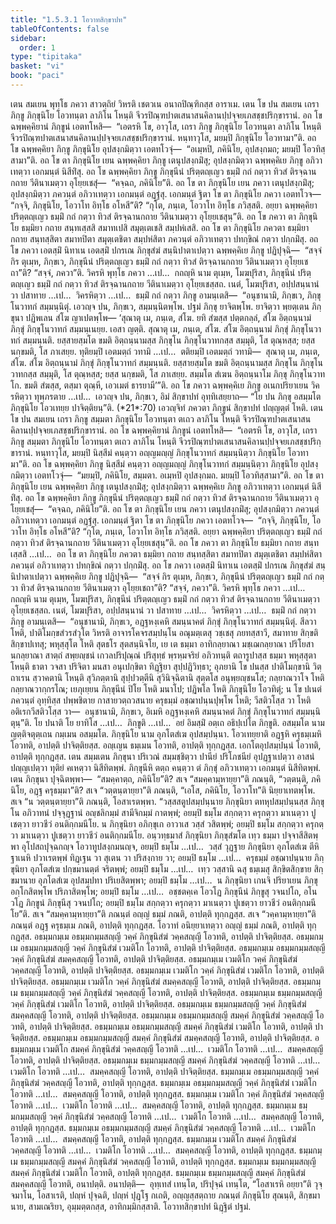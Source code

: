 ```yaml
---
title: "1.5.3.1 โอวาทสิกฺขาปท"
tableOfContents: false
sidebar:
  order: 1
type: "tipitaka"
basket: "vi"
book: "paci"
---
```



<DynamicBreadcrumb />

<Division number="144" book="paci">

<Paragraph number="484" book="paci">
เตน สมเยน พุทฺโธ ภควา สาวตฺถิยํ วิหรติ เชตวเน อนาถปิณฺฑิกสฺส อาราเม. เตน โข ปน สมเยน เถรา ภิกฺขู ภิกฺขุนิโย โอวทนฺตา ลาภิโน โหนฺติ จีวรปิณฺฑปาตเสนาสนคิลานปฺปจฺจยเภสชฺชปริกฺขารานํ. อถ โข ฉพฺพคฺคิยานํ ภิกฺขูนํ เอตทโหสิ—  “เอตรหิ โข, อาวุโส, เถรา ภิกฺขู ภิกฺขุนิโย โอวทนฺตา ลาภิโน โหนฺติ จีวรปิณฺฑปาตเสนาสนคิลานปฺปจฺจยเภสชฺชปริกฺขารานํ. หนฺทาวุโส, มยมฺปิ ภิกฺขุนิโย โอวทามา”ติ. อถ โข ฉพฺพคฺคิยา ภิกฺขู ภิกฺขุนิโย อุปสงฺกมิตฺวา เอตทโวจุํ—  “อเมฺหปิ, ภคินิโย, อุปสงฺกมถ; มยมฺปิ โอวทิสฺสามา”ติ.
</Paragraph>

<Paragraph number="485" book="paci">
อถ โข ตา ภิกฺขุนิโย เยน ฉพฺพคฺคิยา ภิกฺขู เตนุปสงฺกมิํสุ; อุปสงฺกมิตฺวา ฉพฺพคฺคิเย ภิกฺขู อภิวาเทตฺวา เอกมนฺตํ นิสีทิํสุ. อถ โข ฉพฺพคฺคิยา ภิกฺขู ภิกฺขุนีนํ ปริตฺตญฺเญว ธมฺมิํ กถํ กตฺวา ทิวสํ ติรจฺฉานกถาย วีตินาเมตฺวา อุโยฺยเชสุํ—  “คจฺฉถ, ภคินิโย”ติ. อถ โข ตา ภิกฺขุนิโย เยน ภควา เตนุปสงฺกมิํสุ; อุปสงฺกมิตฺวา ภควนฺตํ อภิวาเทตฺวา เอกมนฺตํ อฏฺฐํสุ. เอกมนฺตํ ฐิตา โข ตา ภิกฺขุนิโย ภควา เอตทโวจ—  “กจฺจิ, ภิกฺขุนิโย, โอวาโท อิทฺโธ อโหสี”ติ? “กุโต, ภนฺเต, โอวาโท อิทฺโธ ภวิสฺสติ. อยฺยา ฉพฺพคฺคิยา ปริตฺตญฺเญว ธมฺมิํ กถํ กตฺวา ทิวสํ ติรจฺฉานกถาย วีตินาเมตฺวา อุโยฺยเชสุนฺ”ติ. อถ โข ภควา ตา ภิกฺขุนิโย ธมฺมิยา กถาย สนฺทเสฺสสิ สมาทเปสิ สมุตฺเตเชสิ สมฺปหํเสสิ. อถ โข ตา ภิกฺขุนิโย ภควตา ธมฺมิยา กถาย สนฺทสฺสิตา สมาทปิตา สมุตฺเตชิตา สมฺปหํสิตา ภควนฺตํ อภิวาเทตฺวา ปทกฺขิณํ กตฺวา ปกฺกมิํสุ.
</Paragraph>

<Paragraph number="486" book="paci">
อถ โข ภควา เอตสฺมิํ นิทาเน เอตสฺมิํ ปกรเณ ภิกฺขุสํฆํ สนฺนิปาตาเปตฺวา ฉพฺพคฺคิเย ภิกฺขู ปฏิปุจฺฉิ—  “สจฺจํ กิร ตุเมฺห, ภิกฺขเว, ภิกฺขุนีนํ ปริตฺตญฺเญว ธมฺมิํ กถํ กตฺวา ทิวสํ ติรจฺฉานกถาย วีตินาเมตฺวา อุโยฺยเชถา”ติ? “สจฺจํ, ภควา”ติ. วิครหิ พุทฺโธ ภควา …เป…  กถญฺหิ นาม ตุเมฺห, โมฆปุริสา, ภิกฺขุนีนํ ปริตฺตญฺเญว ธมฺมิํ กถํ กตฺวา ทิวสํ ติรจฺฉานกถาย วีตินาเมตฺวา อุโยฺยเชสฺสถ. เนตํ, โมฆปุริสา, อปฺปสนฺนานํ วา ปสาทาย …เป…  วิครหิตฺวา …เป…  ธมฺมิํ กถํ กตฺวา ภิกฺขู อามนฺเตสิ—  “อนุชานามิ, ภิกฺขเว, ภิกฺขุโนวาทกํ สมฺมนฺนิตุํ. เอวญฺจ ปน, ภิกฺขเว, สมฺมนฺนิตพฺโพ. ปฐมํ ภิกฺขุ ยาจิตพฺโพ. ยาจิตฺวา พฺยตฺเตน ภิกฺขุนา ปฏิพเลน สํโฆ ญาเปตพฺโพ—
</Paragraph>

</Division>
<Division number="145" book="paci">

<Paragraph number="487" book="paci">
‘สุณาตุ เม, ภนฺเต, สํโฆ. ยทิ สํฆสฺส ปตฺตกลฺลํ, สํโฆ อิตฺถนฺนามํ ภิกฺขุํ ภิกฺขุโนวาทกํ สมฺมนฺเนยฺย. เอสา ญตฺติ.
</Paragraph>

<Paragraph number="488" book="paci">
สุณาตุ เม, ภนฺเต, สํโฆ. สํโฆ อิตฺถนฺนามํ ภิกฺขุํ ภิกฺขุโนวาทกํ สมฺมนฺนติ. ยสฺสายสฺมโต ขมติ อิตฺถนฺนามสฺส ภิกฺขุโน ภิกฺขุโนวาทกสฺส สมฺมุติ, โส ตุณฺหสฺส; ยสฺส นกฺขมติ, โส ภาเสยฺย.
</Paragraph>

<Paragraph number="489" book="paci">
ทุติยมฺปิ เอตมตฺถํ วทามิ …เป…  ตติยมฺปิ เอตมตฺถํ วทามิ—  สุณาตุ เม, ภนฺเต, สํโฆ. สํโฆ อิตฺถนฺนามํ ภิกฺขุํ ภิกฺขุโนวาทกํ สมฺมนฺนติ. ยสฺสายสฺมโต ขมติ อิตฺถนฺนามสฺส ภิกฺขุโน ภิกฺขุโนวาทกสฺส สมฺมุติ, โส ตุณฺหสฺส; ยสฺส นกฺขมติ, โส ภาเสยฺย.
</Paragraph>

<Paragraph number="490" book="paci">
สมฺมโต สํเฆน อิตฺถนฺนาโม ภิกฺขุ ภิกฺขุโนวาทโก. ขมติ สํฆสฺส, ตสฺมา ตุณฺหี, เอวเมตํ ธารยามี’”ติ.
</Paragraph>

<Paragraph number="491" book="paci">
อถ โข ภควา ฉพฺพคฺคิเย ภิกฺขู อเนกปริยาเยน วิครหิตฺวา ทุพฺภรตาย …เป…  เอวญฺจ ปน, ภิกฺขเว, อิมํ สิกฺขาปทํ อุทฺทิเสยฺยาถ—
</Paragraph>

</Division>
<Division number="146" book="paci">

<Paragraph number="492" book="paci">
<Emphasis>“โย ปน ภิกฺขุ อสมฺมโต ภิกฺขุนิโย โอวเทยฺย ปาจิตฺติยนฺ”</Emphasis>ติ. (*21*:<Emphasis>70</Emphasis>)
</Paragraph>

<Paragraph number="493" book="paci">
เอวญฺจิทํ ภควตา ภิกฺขูนํ สิกฺขาปทํ ปญฺญตฺตํ โหติ.
</Paragraph>

</Division>
<Division number="147" book="paci">

<Paragraph number="494" book="paci">
เตน โข ปน สมเยน เถรา ภิกฺขู สมฺมตา ภิกฺขุนิโย โอวทนฺตา ตเถว ลาภิโน โหนฺติ จีวรปิณฺฑปาตเสนาสนคิลานปฺปจฺจยเภสชฺชปริกฺขารานํ. อถ โข ฉพฺพคฺคิยานํ ภิกฺขูนํ เอตทโหสิ—  “เอตรหิ โข, อาวุโส, เถรา ภิกฺขู สมฺมตา ภิกฺขุนิโย โอวทนฺตา ตเถว ลาภิโน โหนฺติ จีวรปิณฺฑปาตเสนาสนคิลานปฺปจฺจยเภสชฺชปริกฺขารานํ. หนฺทาวุโส, มยมฺปิ นิสฺสีมํ คนฺตฺวา อญฺญมญฺญํ ภิกฺขุโนวาทกํ สมฺมนฺนิตฺวา ภิกฺขุนิโย โอวทามา”ติ. อถ โข ฉพฺพคฺคิยา ภิกฺขู นิสฺสีมํ คนฺตฺวา อญฺญมญฺญํ ภิกฺขุโนวาทกํ สมฺมนฺนิตฺวา ภิกฺขุนิโย อุปสงฺกมิตฺวา เอตทโวจุํ—  “มยมฺปิ, ภคินิโย, สมฺมตา. อเมฺหปิ อุปสงฺกมถ. มยมฺปิ โอวทิสฺสามา”ติ.
</Paragraph>

<Paragraph number="495" book="paci">
อถ โข ตา ภิกฺขุนิโย เยน ฉพฺพคฺคิยา ภิกฺขู เตนุปสงฺกมิํสุ; อุปสงฺกมิตฺวา ฉพฺพคฺคิเย ภิกฺขู อภิวาเทตฺวา เอกมนฺตํ นิสีทิํสุ. อถ โข ฉพฺพคฺคิยา ภิกฺขู ภิกฺขุนีนํ ปริตฺตญฺเญว ธมฺมิํ กถํ กตฺวา ทิวสํ ติรจฺฉานกถาย วีตินาเมตฺวา อุโยฺยเชสุํ—  “คจฺฉถ, ภคินิโย”ติ. อถ โข ตา ภิกฺขุนิโย เยน ภควา เตนุปสงฺกมิํสุ; อุปสงฺกมิตฺวา ภควนฺตํ อภิวาเทตฺวา เอกมนฺตํ อฏฺฐํสุ. เอกมนฺตํ ฐิตา โข ตา ภิกฺขุนิโย ภควา เอตทโวจ—  “กจฺจิ, ภิกฺขุนิโย, โอวาโท อิทฺโธ อโหสี”ติ? “กุโต, ภนฺเต, โอวาโท อิทฺโธ ภวิสฺสติ. อยฺยา ฉพฺพคฺคิยา ปริตฺตญฺเญว ธมฺมิํ กถํ กตฺวา ทิวสํ ติรจฺฉานกถาย วีตินาเมตฺวา อุโยฺยเชสุนฺ”ติ.
</Paragraph>

<Paragraph number="496" book="paci">
อถ โข ภควา ตา ภิกฺขุนิโย ธมฺมิยา กถาย สนฺทเสฺสสิ …เป…  อถ โข ตา ภิกฺขุนิโย ภควตา ธมฺมิยา กถาย สนฺทสฺสิตา สมาทปิตา สมุตฺเตชิตา สมฺปหํสิตา ภควนฺตํ อภิวาเทตฺวา ปทกฺขิณํ กตฺวา ปกฺกมิํสุ. อถ โข ภควา เอตสฺมิํ นิทาเน เอตสฺมิํ ปกรเณ ภิกฺขุสํฆํ สนฺนิปาตาเปตฺวา ฉพฺพคฺคิเย ภิกฺขู ปฏิปุจฺฉิ—  “สจฺจํ กิร ตุเมฺห, ภิกฺขเว, ภิกฺขุนีนํ ปริตฺตญฺเญว ธมฺมิํ กถํ กตฺวา ทิวสํ ติรจฺฉานกถาย วีตินาเมตฺวา อุโยฺยเชถา”ติ? “สจฺจํ, ภควา”ติ. วิครหิ พุทฺโธ ภควา …เป…  กถญฺหิ นาม ตุเมฺห, โมฆปุริสา, ภิกฺขุนีนํ ปริตฺตญฺเญว ธมฺมิํ กถํ กตฺวา ทิวสํ ติรจฺฉานกถาย วีตินาเมตฺวา อุโยฺยเชสฺสถ. เนตํ, โมฆปุริสา, อปฺปสนฺนานํ วา ปสาทาย …เป…  วิครหิตฺวา …เป…  ธมฺมิํ กถํ กตฺวา ภิกฺขู อามนฺเตสิ—  “อนุชานามิ, ภิกฺขเว, อฏฺฐหงฺเคหิ สมนฺนาคตํ ภิกฺขุํ ภิกฺขุโนวาทกํ สมฺมนฺนิตุํ. สีลวา โหติ, ปาติโมกฺขสํวรสํวุโต วิหรติ อาจารโคจรสมฺปนฺโน อณุมตฺเตสุ วชฺเชสุ ภยทสฺสาวี, สมาทาย สิกฺขติ สิกฺขาปเทสุ; พหุสฺสุโต โหติ สุตธโร สุตสนฺนิจโย, เย เต ธมฺมา อาทิกลฺยาณา มชฺเฌกลฺยาณา ปริโยสานกลฺยาณา สาตฺถํ สพฺยญฺชนํ เกวลปริปุณฺณํ ปริสุทฺธํ พฺรหฺมจริยํ อภิวทนฺติ ตถารูปาสฺส ธมฺมา พหุสฺสุตา โหนฺติ ธาตา วจสา ปริจิตา มนสา อนุเปกฺขิตา ทิฏฺฐิยา สุปฺปฏิวิทฺธา; อุภยานิ โข ปนสฺส ปาติโมกฺขานิ วิตฺถาเรน สฺวาคตานิ โหนฺติ สุวิภตฺตานิ สุปฺปวตฺตีนิ สุวินิจฺฉิตานิ สุตฺตโส อนุพฺยญฺชนโส; กลฺยาณวาโจ โหติ กลฺยาณวากฺกรโณ; เยภุเยฺยน ภิกฺขุนีนํ ปิโย โหติ มนาโป; ปฏิพโล โหติ ภิกฺขุนิโย โอวทิตุํ; น โข ปเนตํ ภควนฺตํ อุทฺทิสฺส ปพฺพชิตาย กาสายวตฺถวสนาย ครุธมฺมํ อชฺฌาปนฺนปุพฺโพ โหติ; วีสติวโสฺส วา โหติ อติเรกวีสติวโสฺส วา—  อนุชานามิ, ภิกฺขเว, อิเมหิ อฏฺฐหงฺเคหิ สมนฺนาคตํ ภิกฺขุํ ภิกฺขุโนวาทกํ สมฺมนฺนิตุนฺ”ติ.
</Paragraph>

</Division>
<Division number="148" book="paci">

<Paragraph number="497" book="paci">
<Emphasis>โย ปนา</Emphasis>ติ โย ยาทิโส …เป…  <Emphasis>ภิกฺขู</Emphasis>ติ …เป…  อยํ อิมสฺมิํ อตฺเถ อธิปฺเปโต ภิกฺขูติ.
</Paragraph>

<Paragraph number="498" book="paci">
<Emphasis>อสมฺมโต</Emphasis> นาม ญตฺติจตุตฺเถน กมฺเมน อสมฺมโต.
</Paragraph>

<Paragraph number="499" book="paci">
<Emphasis>ภิกฺขุนิโย</Emphasis> นาม อุภโตสํเฆ อุปสมฺปนฺนา.
</Paragraph>

<Paragraph number="500" book="paci">
<Emphasis>โอวเทยฺยา</Emphasis>ติ อฏฺฐหิ ครุธมฺเมหิ โอวทติ, อาปตฺติ ปาจิตฺติยสฺส. อญฺเญน ธมฺเมน โอวทติ, อาปตฺติ ทุกฺกฏสฺส. เอกโตอุปสมฺปนฺนํ โอวทติ, อาปตฺติ ทุกฺกฏสฺส.
</Paragraph>

</Division>
<Division number="149" book="paci">

<Paragraph number="501" book="paci">
เตน สมฺมเตน ภิกฺขุนา ปริเวณํ สมฺมชฺชิตฺวา ปานียํ ปริโภชนียํ อุปฏฺฐาเปตฺวา อาสนํ ปญฺญเปตฺวา ทุติยํ คเหตฺวา นิสีทิตพฺพํ. ภิกฺขุนีหิ ตตฺถ คนฺตฺวา ตํ ภิกฺขุํ อภิวาเทตฺวา เอกมนฺตํ นิสีทิตพฺพํ. เตน ภิกฺขุนา ปุจฺฉิตพฺพา—  “สมคฺคาตฺถ, ภคินิโย”ติ? สเจ “สมคฺคามฺหายฺยา”ติ ภณนฺติ, “วตฺตนฺติ, ภคินิโย, อฏฺฐ ครุธมฺมา”ติ? สเจ “วตฺตนฺตายฺยา”ติ ภณนฺติ, “เอโส, ภคินิโย, โอวาโท”ติ นิยฺยาเทตพฺโพ. สเจ “น วตฺตนฺตายฺยา”ติ ภณนฺติ, โอสาเรตพฺพา. “วสฺสสตูปสมฺปนฺนาย ภิกฺขุนิยา ตทหุปสมฺปนฺนสฺส ภิกฺขุโน อภิวาทนํ ปจฺจุฏฺฐานํ อญฺชลิกมฺมํ สามีจิกมฺมํ กาตพฺพํ; อยมฺปิ ธมฺโม สกฺกตฺวา ครุกตฺวา มาเนตฺวา ปูเชตฺวา ยาวชีวํ อนติกฺกมนีโย. น ภิกฺขุนิยา อภิกฺขุเก อาวาเส วสฺสํ วสิตพฺพํ; อยมฺปิ ธมฺโม สกฺกตฺวา ครุกตฺวา มาเนตฺวา ปูเชตฺวา ยาวชีวํ อนติกฺกมนีโย. อนฺวทฺธมาสํ ภิกฺขุนิยา ภิกฺขุสํฆโต เทฺว ธมฺมา ปจฺจาสีสิตพฺพา อุโปสถปุจฺฉกญฺจ โอวาทูปสงฺกมนญฺจ, อยมฺปิ ธมฺโม …เป…  วสฺสํ วุฏฺฐาย ภิกฺขุนิยา อุภโตสํเฆ ตีหิ ฐาเนหิ ปวาเรตพฺพํ ทิฏฺเฐน วา สุเตน วา ปริสงฺกาย วา; อยมฺปิ ธมฺโม …เป…  ครุธมฺมํ อชฺฌาปนฺนาย ภิกฺขุนิยา อุภโตสํเฆ ปกฺขมานตฺตํ จริตพฺพํ; อยมฺปิ ธมฺโม …เป…  เทฺว วสฺสานิ ฉสุ ธมฺเมสุ สิกฺขิตสิกฺขาย สิกฺขมานาย อุภโตสํเฆ อุปสมฺปทา ปริเยสิตพฺพา; อยมฺปิ ธมฺโม …เป…  น ภิกฺขุนิยา เกนจิ ปริยาเยน ภิกฺขุ อกฺโกสิตพฺโพ ปริภาสิตพฺโพ; อยมฺปิ ธมฺโม …เป…  อชฺชตคฺเค โอวโฏ ภิกฺขุนีนํ ภิกฺขูสุ วจนปโถ, อโนวโฏ ภิกฺขูนํ ภิกฺขุนีสุ วจนปโถ; อยมฺปิ ธมฺโม สกฺกตฺวา ครุกตฺวา มาเนตฺวา ปูเชตฺวา ยาวชีวํ อนติกฺกมนีโย”ติ.
</Paragraph>

<Paragraph number="502" book="paci">
สเจ “สมคฺคามฺหายฺยา”ติ ภณนฺตํ อญฺญํ ธมฺมํ ภณติ, อาปตฺติ ทุกฺกฏสฺส. สเจ “วคฺคามฺหายฺยา”ติ ภณนฺตํ อฏฺฐ ครุธมฺเม ภณติ, อาปตฺติ ทุกฺกฏสฺส. โอวาทํ อนิยฺยาเทตฺวา อญฺญํ ธมฺมํ ภณติ, อาปตฺติ ทุกฺกฏสฺส.
</Paragraph>

</Division>
<Division number="150" book="paci">

<Paragraph number="503" book="paci">
อธมฺมกมฺเม อธมฺมกมฺมสญฺญี วคฺคํ ภิกฺขุนิสํฆํ วคฺคสญฺญี โอวทติ, อาปตฺติ ปาจิตฺติยสฺส. อธมฺมกมฺเม อธมฺมกมฺมสญฺญี วคฺคํ ภิกฺขุนิสํฆํ เวมติโก โอวทติ, อาปตฺติ ปาจิตฺติยสฺส. อธมฺมกมฺเม อธมฺมกมฺมสญฺญี วคฺคํ ภิกฺขุนิสํฆํ สมคฺคสญฺญี โอวทติ, อาปตฺติ ปาจิตฺติยสฺส.
</Paragraph>

<Paragraph number="504" book="paci">
อธมฺมกมฺเม เวมติโก วคฺคํ ภิกฺขุนิสํฆํ วคฺคสญฺญี โอวทติ, อาปตฺติ ปาจิตฺติยสฺส. อธมฺมกมฺเม เวมติโก วคฺคํ ภิกฺขุนิสํฆํ เวมติโก โอวทติ, อาปตฺติ ปาจิตฺติยสฺส. อธมฺมกมฺเม เวมติโก วคฺคํ ภิกฺขุนิสํฆํ สมคฺคสญฺญี โอวทติ, อาปตฺติ ปาจิตฺติยสฺส.
</Paragraph>

<Paragraph number="505" book="paci">
อธมฺมกมฺเม ธมฺมกมฺมสญฺญี วคฺคํ ภิกฺขุนิสํฆํ วคฺคสญฺญี โอวทติ, อาปตฺติ ปาจิตฺติยสฺส. อธมฺมกมฺเม ธมฺมกมฺมสญฺญี วคฺคํ ภิกฺขุนิสํฆํ เวมติโก โอวทติ, อาปตฺติ ปาจิตฺติยสฺส. อธมฺมกมฺเม ธมฺมกมฺมสญฺญี วคฺคํ ภิกฺขุนิสํฆํ สมคฺคสญฺญี โอวทติ, อาปตฺติ ปาจิตฺติยสฺส.
</Paragraph>

<Paragraph number="506" book="paci">
อธมฺมกมฺเม อธมฺมกมฺมสญฺญี สมคฺคํ ภิกฺขุนิสํฆํ วคฺคสญฺญี โอวทติ, อาปตฺติ ปาจิตฺติยสฺส. อธมฺมกมฺเม อธมฺมกมฺมสญฺญี สมคฺคํ ภิกฺขุนิสํฆํ เวมติโก โอวทติ, อาปตฺติ ปาจิตฺติยสฺส. อธมฺมกมฺเม อธมฺมกมฺมสญฺญี สมคฺคํ ภิกฺขุนิสํฆํ สมคฺคสญฺญี โอวทติ, อาปตฺติ ปาจิตฺติยสฺส.
</Paragraph>

<Paragraph number="507" book="paci">
อธมฺมกมฺเม เวมติโก สมคฺคํ ภิกฺขุนิสํฆํ วคฺคสญฺญี โอวทติ …เป…  เวมติโก โอวทติ …เป…  สมคฺคสญฺญี โอวทติ, อาปตฺติ ปาจิตฺติยสฺส.
</Paragraph>

<Paragraph number="508" book="paci">
อธมฺมกมฺเม ธมฺมกมฺมสญฺญี สมคฺคํ ภิกฺขุนิสํฆํ วคฺคสญฺญี โอวทติ …เป…  เวมติโก โอวทติ …เป…  สมคฺคสญฺญี โอวทติ, อาปตฺติ ปาจิตฺติยสฺส.
</Paragraph>

</Division>
<Division number="151" book="paci">

<Paragraph number="509" book="paci">
ธมฺมกมฺเม อธมฺมกมฺมสญฺญี วคฺคํ ภิกฺขุนิสํฆํ วคฺคสญฺญี โอวทติ, อาปตฺติ ทุกฺกฏสฺส. ธมฺมกมฺเม อธมฺมกมฺมสญฺญี วคฺคํ ภิกฺขุนิสํฆํ เวมติโก โอวทติ …เป…  สมคฺคสญฺญี โอวทติ, อาปตฺติ ทุกฺกฏสฺส.
</Paragraph>

<Paragraph number="510" book="paci">
ธมฺมกมฺเม เวมติโก วคฺคํ ภิกฺขุนิสํฆํ วคฺคสญฺญี โอวทติ …เป…  เวมติโก โอวทติ …เป…  สมคฺคสญฺญี โอวทติ, อาปตฺติ ทุกฺกฏสฺส.
</Paragraph>

<Paragraph number="511" book="paci">
ธมฺมกมฺเม ธมฺมกมฺมสญฺญี วคฺคํ ภิกฺขุนิสํฆํ วคฺคสญฺญี โอวทติ …เป…  เวมติโก โอวทติ …เป…  สมคฺคสญฺญี โอวทติ, อาปตฺติ ทุกฺกฏสฺส.
</Paragraph>

<Paragraph number="512" book="paci">
ธมฺมกมฺเม อธมฺมกมฺมสญฺญี สมคฺคํ ภิกฺขุนิสํฆํ วคฺคสญฺญี โอวทติ …เป…  เวมติโก โอวทติ …เป…  สมคฺคสญฺญี โอวทติ, อาปตฺติ ทุกฺกฏสฺส.
</Paragraph>

<Paragraph number="513" book="paci">
ธมฺมกมฺเม เวมติโก สมคฺคํ ภิกฺขุนิสํฆํ วคฺคสญฺญี โอวทติ …เป…  เวมติโก โอวทติ …เป…  สมคฺคสญฺญี โอวทติ, อาปตฺติ ทุกฺกฏสฺส.
</Paragraph>

<Paragraph number="514" book="paci">
ธมฺมกมฺเม ธมฺมกมฺมสญฺญี สมคฺคํ ภิกฺขุนิสํฆํ วคฺคสญฺญี โอวทติ, อาปตฺติ ทุกฺกฏสฺส. ธมฺมกมฺเม ธมฺมกมฺมสญฺญี สมคฺคํ ภิกฺขุนิสํฆํ เวมติโก โอวทติ, อาปตฺติ ทุกฺกฏสฺส. ธมฺมกมฺเม ธมฺมกมฺมสญฺญี สมคฺคํ ภิกฺขุนิสํฆํ สมคฺคสญฺญี โอวทติ, อนาปตฺติ.
</Paragraph>

</Division>
<Division number="152" book="paci">

<Paragraph number="515" book="paci">
อนาปตฺติ—  อุทฺเทสํ เทนฺโต, ปริปุจฺฉํ เทนฺโต, “โอสาเรหิ อยฺยา”ติ วุจฺจมาโน, โอสาเรติ, ปญฺหํ ปุจฺฉติ, ปญฺหํ ปุฏฺโฐ กเถติ, อญฺญสฺสตฺถาย ภณนฺตํ ภิกฺขุนิโย สุณนฺติ, สิกฺขมานาย, สามเณริยา, อุมฺมตฺตกสฺส, อาทิกมฺมิกสฺสาติ.

</Paragraph>
</Division>

<Paragraph number="516" type="center" book="paci">
โอวาทสิกฺขาปทํ นิฏฺฐิตํ ปฐมํ.
</Paragraph>